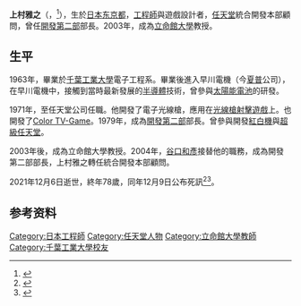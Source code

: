 {{expand|time=2015-07-15T02:31:19+00:00}}
{{Infobox person
| name             = 上村雅之
| native_name      = 上村雅之
| native_name_lang = ja
| romanized_name   = Uemura Masayuki
| image            =
| caption          = 
| birth_date       = {{birth date|1943|06|20}}
| birth_place      = {{flag|Empire of Japan}}[[東京都|東京都]][[杉並區|杉並區]]<ref>{{cite web|archive-url=https://web.archive.org/web/20151204063258/http://www.booksfromjapan.jp/authors/item/2564-masayuki-uemura|url=http://www.booksfromjapan.jp/authors/item/2564-masayuki-uemura|title=Masayuki Uemura|website=Books from Japan|archive-date=2015-12-04|access-date=2021-12-10|language=en}}</ref>
| death_date       = {{death date and age|2021|12|6|1943|06|20}}
| death_place      = {{JAP}}[[秋田縣|秋田縣]][[秋田市|秋田市]]
| alma_mater       = [[千葉工業大學|千葉工業大學]]<ref name="imidas">{{cite web|url=https://imidas.jp/hotkeyperson/detail/P-00-102-02-11.html|script-title=ja:「ファミコン生みの親」、大学教授に|language=ja|date=2002-11|website=imidas|accessdate=2021-05-01|archive-date=2020-09-26|archive-url=https://web.archive.org/web/20200926014441/https://imidas.jp/hotkeyperson/detail/P-00-102-02-11.html}}</ref>
| occupation       = [[任天堂|任天堂]]統合開發本部顧問<br/>前[[任天堂開發第二部|開發第二部]]部長<br/>[[立命館大學|立命館大學]]教授
}}
'''上村雅之'''（{{jpn|j=上村 雅之|kn=うえむら まさゆき|rm=Uemura Masayuki}}，{{bd|1943年|6月20日|2021年|12月6日|catIdx=Uemura}}<ref>{{Cite web|script-title=ja:【訃報】 上村雅之先生逝去のお知らせ|url=https://www.rcgs.jp/?p=1598|access-date=2021-12-09|date=2021-12-09|website={{lang|ja|立命館大学ゲーム研究センター}}|language=ja|archive-date=2022-04-09|archive-url=https://web.archive.org/web/20220409002752/https://www.rcgs.jp/?p=1598}}</ref>），生於[[日本|日本]][[东京都|东京都]]，[[工程師|工程師]]與遊戲設計者，[[任天堂|任天堂]]統合開發本部顧問，曾任[[任天堂开发第二部|開發第二部]]部長。2003年，成為[[立命館大學|立命館大學]]教授。

==生平==
1963年，畢業於[[千葉工業大學|千葉工業大學]]電子工程系。畢業後進入早川電機（今[[夏普|夏普]]公司），在早川電機中，接觸到當時最新發展的[[半導體|半導體]]技術，曾參與[[太陽能|太陽能]][[電池|電池]]的研發。

1971年，至任天堂公司任職。他開發了電子光線槍，應用在[[光線槍射擊遊戲|光線槍射擊遊戲]]上。也開發了[[Color_TV-Game|Color TV-Game]]。1979年，成為[[任天堂开发第二部|開發第二部]]部長。曾參與開發[[紅白機|紅白機]]與[[超級任天堂|超級任天堂]]。

2003年後，成為立命館大學教授。2004年，[[谷口和彥|谷口和彥]]接替他的職務，成為開發第二部部長，上村雅之轉任統合開發本部顧問。

2021年12月6日逝世，終年78歲，同年12月9日公布死訊<ref>{{Cite web |url=https://www.famitsu.com/news/202112/10243883.html |script-title=ja:“ファミコンの父”元任天堂の上村雅之氏が逝去。ディスクシステムや光線銃、スーパーファミコンなどの開発に携わる |website=ファミ通.com |publisher=KADOKAWA Game Linkage |date=2021-12-09 |accessdate=2021-12-09 |language=ja |archive-date=2021-12-11 |archive-url=https://web.archive.org/web/20211211190001/https://www.famitsu.com/news/202112/10243883.html }}</ref><ref name="oricon20211209">{{Cite web |url=https://www.oricon.co.jp/news/2216967/full/ |script-title=ja:「ファミコン」生みの親・上村雅之さん死去　78歳 |website=ORICON NEWS |publisher=oricon ME |date=2021-12-09 |accessdate=2021-12-09 |language=ja |archive-date=2021-12-09 |archive-url=https://web.archive.org/web/20211209141903/https://www.oricon.co.jp/news/2216967/full/ }}</ref>。

==参考资料==
{{Reflist}}

{{红白机}}
{{超級任天堂}}
{{DEFAULTSORT:Uemura,Masayuki}}
[[Category:日本工程師|Category:日本工程師]]
[[Category:任天堂人物|Category:任天堂人物]]
[[Category:立命館大學教師|Category:立命館大學教師]]
[[Category:千葉工業大學校友|Category:千葉工業大學校友]]